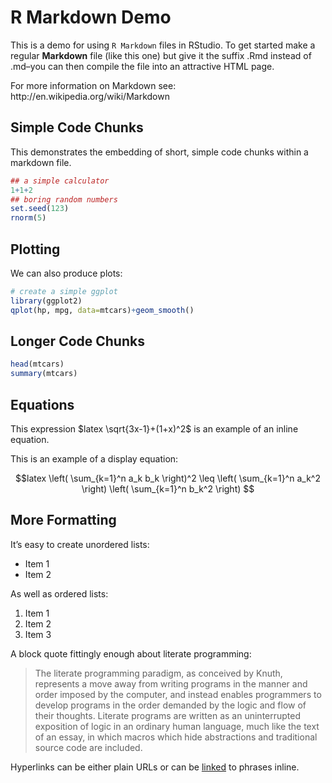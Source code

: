 R Markdown Demo
===========================================

This is a demo for using `R Markdown` files in RStudio.  To get started make a regular **Markdown** file (like this one) but give it the suffix .Rmd instead of .md--you can then compile the file into an attractive HTML page.

For more information on Markdown see: http://en.wikipedia.org/wiki/Markdown

Simple Code Chunks
-------------------------------------------

This demonstrates the embedding of short, simple code chunks within a markdown file.

``` r
## a simple calculator
1+1+2
## boring random numbers
set.seed(123)
rnorm(5)
````


Plotting
------------------------------------------

We can also produce plots:

``` r
# create a simple ggplot
library(ggplot2)
qplot(hp, mpg, data=mtcars)+geom_smooth()
````

Longer Code Chunks
-----------------------------------------

``` r
head(mtcars)
summary(mtcars)
```


Equations
-----------------------------------------

This expression $latex \sqrt{3x-1}+(1+x)^2$ is an example of an inline equation.

This is an example of a display equation:

$$latex \left( \sum_{k=1}^n a_k b_k \right)^2 \leq \left( \sum_{k=1}^n a_k^2 \right) \left( \sum_{k=1}^n b_k^2 \right)
$$

More Formatting
-----------------------------------------

It's easy to create unordered lists:

* Item 1
* Item 2

As well as ordered lists:

1. Item 1
2. Item 2
3. Item 3

A block quote fittingly enough about literate programming:

> The literate programming paradigm, as conceived by Knuth, represents a move away from writing programs in the manner and order imposed by the computer, and instead enables programmers to develop programs in the order demanded by the logic and flow of their thoughts. Literate programs are written as an uninterrupted exposition of logic in an ordinary human language, much like the text of an essay, in which macros which hide abstractions and traditional source code are included.

Hyperlinks can be either plain URLs or can be [linked](http://example.com) to phrases inline.




